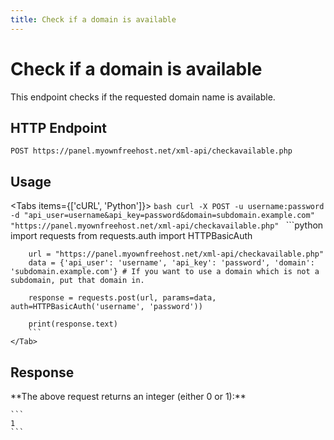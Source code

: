 ```yaml
---
title: Check if a domain is available
---
```



# Check if a domain is available
This endpoint checks if the requested domain name is available.


## HTTP Endpoint

`POST https://panel.myownfreehost.net/xml-api/checkavailable.php`

## Usage

<Tabs items={['cURL', 'Python']}>
    <Tab>
        ```bash
        curl -X POST -u username:password -d "api_user=username&api_key=password&domain=subdomain.example.com" "https://panel.myownfreehost.net/xml-api/checkavailable.php"
        ```
    </Tab>
    <Tab>
        ```python
        import requests
        from requests.auth import HTTPBasicAuth

        url = "https://panel.myownfreehost.net/xml-api/checkavailable.php"
        data = {'api_user': 'username', 'api_key': 'password', 'domain': 'subdomain.example.com'} # If you want to use a domain which is not a subdomain, put that domain in.

        response = requests.post(url, params=data, auth=HTTPBasicAuth('username', 'password'))

        print(response.text)
        ```
    </Tab>
</Tabs>


## Response

<Callout emoji="💡">
    **The above request returns an integer (either 0 or 1):**

    ```
    1
    ```
</Callout>
